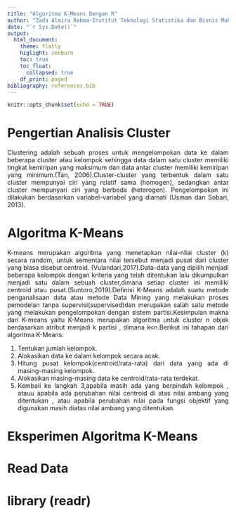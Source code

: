 ```yaml
---
title: "Algoritma K-Means Dengan R"
author: "Zada Almira Rahma-Institut Teknologi Statistika dan Bisnis Muhammadiyah"
date: "`r Sys.Date()`"
output: 
  html_document:
    theme: flatly
    higlight: zenburn
    toc: true
    toc_float:
      collapsed: true
    df_print: paged
bibliography: references.bib
---
```


```{=html}
<style>
body{
text-align: justify}
</style>
```
```r
knitr::opts_chunk$set(echo = TRUE)
```

# Pengertian Analisis Cluster
Clustering adalah sebuah proses untuk mengelompokan data ke dalam beberapa cluster atau kelompok sehingga data dalam satu cluster memiliki tingkat kemiripan yang maksimum dan data antar cluster memiliki kemiripan yang minimum.(Tan, 2006).Cluster-cluster yang terbentuk dalam
satu cluster mempunyai ciri yang relatif sama (homogen), sedangkan antar cluster
mempunyari ciri yang berbeda (heterogen). Pengelompokan ini dilakukan
berdasarkan variabel-variabel yang diamati (Usman dan Sobari, 2013).



# Algoritma K-Means

K-means merupakan algoritma yang menetapkan nilai-nilai cluster (k) secara random, untuk sementara nilai tersebut menjadi pusat dari cluster yang biasa disebut centroid. (Vulandari,2017).Data-data yang dipilih menjadi beberapa kelompok dengan kriteria yang telah ditentukan lalu dikumpulkan menjadi satu dalam sebuah cluster,dimana setiap cluster ini memiliki centroid atau pusat.(Suntoro,2019).Definisi K-Means adalah suatu metode penganalisaan data atau metode Data Mining yang melakukan proses pemodelan tanpa supervisi(supervised)dan merupakan salah satu metode yang melakukan pengelompokan dengan sistem partisi.Kesimpulan makna dari K-means yaitu K-Means merupakan algoritma untuk cluster n objek berdasarkan atribut menjadi k partisi , dimana k<n.Berikut ini tahapan dari algoritma K-Means:

1. Tentukan jumlah kelompok.
2. Alokasikan data ke dalam kelompok secara acak.
3. Hitung pusat kelompok(centroid/rata-rata) dari data      yang ada di masing-masing kelompok.
4. Alokasikan masing-masing data ke centroid/rata-rata      terdekat.
5. Kembali ke langkah 3,apabila masih ada yang berpindah kelompok , atauu apabila ada perubahan nilai centroid di atas nilai ambang yang ditentukan , atau apabila perubahan nilai pada fungsi objektif yang digunakan masih diatas nilai ambang yang ditentukan.



# Eksperimen Algoritma K-Means


# Read Data

# library (readr)
```r

```




